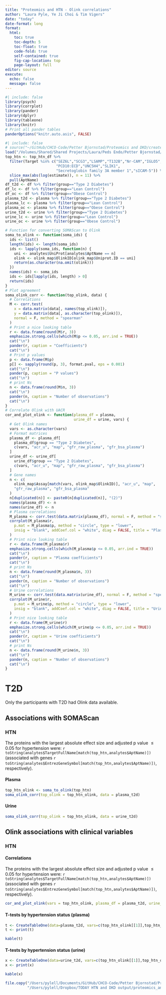 ```yaml
---
title: "Proteomics and HTN - Olink correlations"
author: "Laura Pyle, Ye Ji Choi & Tim Vigers"
date: "today"
date-format: long
format:
  html:
    toc: true
    toc-depth: 5
    toc-float: true
    code-fold: true
    self-contained: true
    fig-cap-location: top
    page-layout: full
editor: source
execute:
  echo: false
  message: false
---
```


```r
#| include: false
library(psych)
library(corrplot)
library(pander)
library(dplyr)
library(tableone)
library(knitr)
# Print all pander tables
panderOptions("knitr.auto.asis", FALSE)
```

```r
#| include: false
# source("~/GitHub/CHCO-Code/Petter Bjornstad/Proteomics and DKD/create_today_dkd_analysis_dataset.R")
load("/Volumes/Shared/Shared Projects/Laura/Peds Endo/Petter Bjornstad/Proteomics and HTN/Data_Cleaned/analysis_dataset.RData")
top_htn <- top_htn_df %>%
  filter(Target %in% c("SEZ6L","SCG3","LSAMP","T132B","Nr-CAM","IGLO5",
                       "PCD10:ECD","UNC5H4","SLIK1",
                       "Secretoglobin family 3A member 1","sICAM-5")) %>%
  slice_max(abs(log(estimate)), n = 11) %>%
  pull(AptName)
df_t2d <- df %>% filter(group=="Type 2 Diabetes")
df_lc <- df %>% filter(group=="Lean Control")
df_oc <- df %>% filter(group=="Obese Control")
plasma_t2d <- plasma %>% filter(group=="Type 2 Diabetes")
plasma_lc <- plasma %>% filter(group=="Lean Control")
plasma_oc <- plasma %>% filter(group=="Obese Control")
urine_t2d <- urine %>% filter(group=="Type 2 Diabetes")
urine_lc <- urine %>% filter(group=="Lean Control")
urine_oc <- urine %>% filter(group=="Obese Control")
```

```r
# Function for converting SOMAScan to Olink
soma_to_olink <- function(soma_ids) {
  ids <- list()
  length(ids) <- length(soma_ids)
  ids <- lapply(soma_ids, function(n) {
    uni <- analytes$UniProt[analytes$AptName == n]
    olink <- olink_map$OlinkID[olink_map$Uniprot.ID == uni]
    return(as.character(na.omit(olink)))
  })
  names(ids) <- soma_ids
  ids <- ids[lapply(ids, length) > 0]
  return(ids)
}
# Plot agreement
soma_olink_corr <- function(top_olink, data) {
  # Correlations
  M <- corr.test(
    x = data.matrix(data[, names(top_olink)]),
    y = data.matrix(data[, as.character(top_olink)]),
    normal = F, method = "spearman"
  )
  # Print a nice looking table
  r <- data.frame(round(M$r, 3))
  emphasize.strong.cells(which(M$p <= 0.05, arr.ind = TRUE))
  cat("\n")
  pander(r, caption = "Coefficients")
  cat("\n")
  # Print p values
  p <- data.frame(M$p)
  p[] <- sapply(round(p, 3), format.pval, eps = 0.001)
  cat("\n")
  pander(p, caption = "P values")
  cat("\n")
  # print Ns
  n <- data.frame(round(M$n, 3))
  cat("\n")
  pander(n, caption = "Number of observations")
  cat("\n")
}
# Correlate Olink with UACR
cor_and_plot_olink <- function(plasma_df = plasma,
                               urine_df = urine, vars) {
  # Get Olink names
  vars <- as.character(vars)
  # Format matrices
  plasma_df <- plasma_df[
    plasma_df$group == "Type 2 Diabetes",
    c(vars, "acr_u", "map", "gfr_raw_plasma", "gfr_bsa_plasma")
  ]
  urine_df <- urine_df[
    urine_df$group == "Type 2 Diabetes",
    c(vars, "acr_u", "map", "gfr_raw_plasma", "gfr_bsa_plasma")
  ]
  # Gene names
  n <- c(
    olink_map$Assay[match(vars, olink_map$OlinkID)], "acr_u", "map",
    "gfr_raw_plasma", "gfr_bsa_plasma"
  )
  n[duplicated(n)] <- paste0(n[duplicated(n)], "(2)")
  names(plasma_df) <- n
  names(urine_df) <- n
  # Plasma correlations
  M_plasma <- corr.test(data.matrix(plasma_df), normal = F, method = "spearman")
  corrplot(M_plasma$r,
    p.mat = M_plasma$p, method = "circle", type = "lower",
    insig = "blank", addCoef.col = "white", diag = FALSE, title = "Plasma"
  )
  # Print nice looking table
  r <- data.frame(M_plasma$r)
  emphasize.strong.cells(which(M_plasma$p <= 0.05, arr.ind = TRUE))
  cat("\n")
  pander(r, caption = "Plasma coefficients")
  cat("\n")
  # print Ns
  n <- data.frame(round(M_plasma$n, 3))
  cat("\n")
  pander(n, caption = "Number of observations")
  cat("\n")
  # Urine correlations
  M_urine <- corr.test(data.matrix(urine_df), normal = F, method = "spearman")
  corrplot(M_urine$r,
    p.mat = M_urine$p, method = "circle", type = "lower",
    insig = "blank", addCoef.col = "white", diag = FALSE, title = "Urine"
  )
  # Print nice looking table
  r <- data.frame(M_urine$r)
  emphasize.strong.cells(which(M_urine$p <= 0.05, arr.ind = TRUE))
  cat("\n")
  pander(r, caption = "Urine coefficients")
  cat("\n")
  # print Ns
  n <- data.frame(round(M_urine$n, 3))
  cat("\n")
  pander(n, caption = "Number of observations")
  cat("\n")
}

```


# T2D

Only the participants with T2D had Olink data available.

## Associations with SOMAScan

### HTN

The proteins with the largest absolute effect size and adjusted p value $\leq 0.05$ for hypertension were: `r toString(analytes$TargetFullName[match(top_htn,analytes$AptName)])` (associated with genes `r toString(analytes$EntrezGeneSymbol[match(top_htn,analytes$AptName)])`, respectively).

#### Plasma

```r
top_htn_olink <- soma_to_olink(top_htn)
soma_olink_corr(top_olink = top_htn_olink, data = plasma_t2d)
```

#### Urine

```r
soma_olink_corr(top_olink = top_htn_olink, data = urine_t2d)
```

## Olink associations with clinical variables

### HTN

#### Correlations

The proteins with the largest absolute effect size and adjusted p value $\leq 0.05$ for hypertension were: `r toString(analytes$TargetFullName[match(top_htn,analytes$AptName)])` (associated with genes `r toString(analytes$EntrezGeneSymbol[match(top_htn,analytes$AptName)])`, respectively).

```r
cor_and_plot_olink(vars = top_htn_olink, plasma_df = plasma_t2d, urine_df = urine_t2d)
```

#### T-tests by hypertension status (plasma)

```r
t <- CreateTableOne(data=plasma_t2d, vars=c(top_htn_olink[[1]],top_htn_olink[[2]]), strata="htn")
t <- print(t)
```

```r
kable(t)
```

#### T-tests by hypertension status (urine)

```r
x <- CreateTableOne(data=urine_t2d, vars=c(top_htn_olink[[1]],top_htn_olink[[2]]), strata="htn")
x <- print(x)
```

```r
kable(x)
```

```r
file.copy("/Users/pylell/Documents/GitHub/CHCO-Code/Petter Bjornstad/Proteomics and HTN/proteomics_and_HTN_olink.html",
          "/Users/pylell/Dropbox/TODAY HTN and DKD output/proteomics_and_HTN_olink.html",overwrite = TRUE)
```